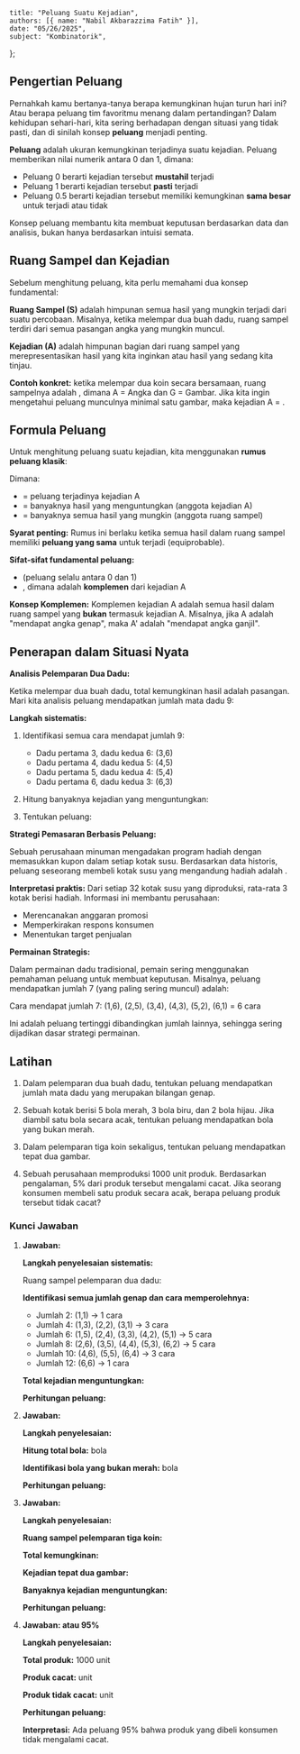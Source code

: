     title: "Peluang Suatu Kejadian",
    authors: [{ name: "Nabil Akbarazzima Fatih" }],
    date: "05/26/2025",
    subject: "Kombinatorik",
};

## Pengertian Peluang

Pernahkah kamu bertanya-tanya berapa kemungkinan hujan turun hari ini? Atau berapa peluang tim favoritmu menang dalam pertandingan? Dalam kehidupan sehari-hari, kita sering berhadapan dengan situasi yang tidak pasti, dan di sinilah konsep **peluang** menjadi penting.

**Peluang** adalah ukuran kemungkinan terjadinya suatu kejadian. Peluang memberikan nilai numerik antara 0 dan 1, dimana:
- Peluang 0 berarti kejadian tersebut **mustahil** terjadi
- Peluang 1 berarti kejadian tersebut **pasti** terjadi
- Peluang 0.5 berarti kejadian tersebut memiliki kemungkinan **sama besar** untuk terjadi atau tidak

Konsep peluang membantu kita membuat keputusan berdasarkan data dan analisis, bukan hanya berdasarkan intuisi semata.

## Ruang Sampel dan Kejadian

Sebelum menghitung peluang, kita perlu memahami dua konsep fundamental:

**Ruang Sampel (S)** adalah himpunan semua hasil yang mungkin terjadi dari suatu percobaan. Misalnya, ketika melempar dua buah dadu, ruang sampel terdiri dari semua pasangan angka yang mungkin muncul.

**Kejadian (A)** adalah himpunan bagian dari ruang sampel yang merepresentasikan hasil yang kita inginkan atau hasil yang sedang kita tinjau.

**Contoh konkret:** ketika melempar dua koin secara bersamaan, ruang sampelnya adalah <InlineMath math="\{AA, AG, GA, GG\}" />, dimana A = Angka dan G = Gambar. Jika kita ingin mengetahui peluang munculnya minimal satu gambar, maka kejadian A = <InlineMath math="\{AG, GA, GG\}" />.

## Formula Peluang

Untuk menghitung peluang suatu kejadian, kita menggunakan **rumus peluang klasik**:

<BlockMath math="P(A) = \frac{n(A)}{n(S)}" />

Dimana:
- <InlineMath math="P(A)" /> = peluang terjadinya kejadian A
- <InlineMath math="n(A)" /> = banyaknya hasil yang menguntungkan (anggota kejadian A)
- <InlineMath math="n(S)" /> = banyaknya semua hasil yang mungkin (anggota ruang sampel)

**Syarat penting:** Rumus ini berlaku ketika semua hasil dalam ruang sampel memiliki **peluang yang sama** untuk terjadi (equiprobable).

**Sifat-sifat fundamental peluang:**
- <InlineMath math="0 \leq P(A) \leq 1" /> (peluang selalu antara 0 dan 1)
- <InlineMath math="P(A) + P(A') = 1" />, dimana <InlineMath math="A'" /> adalah **komplemen** dari kejadian A

**Konsep Komplemen:** Komplemen kejadian A adalah semua hasil dalam ruang sampel yang **bukan** termasuk kejadian A. Misalnya, jika A adalah "mendapat angka genap", maka A' adalah "mendapat angka ganjil".

## Penerapan dalam Situasi Nyata

**Analisis Pelemparan Dua Dadu:**

Ketika melempar dua buah dadu, total kemungkinan hasil adalah <InlineMath math="6 \times 6 = 36" /> pasangan. Mari kita analisis peluang mendapatkan jumlah mata dadu 9:

**Langkah sistematis:**

1. Identifikasi semua cara mendapat jumlah 9:
   - Dadu pertama 3, dadu kedua 6: (3,6)
   - Dadu pertama 4, dadu kedua 5: (4,5)  
   - Dadu pertama 5, dadu kedua 4: (5,4)
   - Dadu pertama 6, dadu kedua 3: (6,3)

2. Hitung banyaknya kejadian yang menguntungkan: <InlineMath math="n(A) = 4" />

3. Tentukan peluang: 
    <BlockMath math="P(\text{jumlah} = 9) = \frac{4}{36} = \frac{1}{9} \approx 0.111" />

**Strategi Pemasaran Berbasis Peluang:**

Sebuah perusahaan minuman mengadakan program hadiah dengan memasukkan kupon dalam setiap kotak susu. Berdasarkan data historis, peluang seseorang membeli kotak susu yang mengandung hadiah adalah <InlineMath math="\frac{3}{32}" />.

**Interpretasi praktis:** Dari setiap 32 kotak susu yang diproduksi, rata-rata 3 kotak berisi hadiah. Informasi ini membantu perusahaan:
- Merencanakan anggaran promosi
- Memperkirakan respons konsumen  
- Menentukan target penjualan

**Permainan Strategis:**

Dalam permainan dadu tradisional, pemain sering menggunakan pemahaman peluang untuk membuat keputusan. Misalnya, peluang mendapatkan jumlah 7 (yang paling sering muncul) adalah:

Cara mendapat jumlah 7: (1,6), (2,5), (3,4), (4,3), (5,2), (6,1) = 6 cara

<BlockMath math="P(\text{jumlah} = 7) = \frac{6}{36} = \frac{1}{6} \approx 0.167" />

Ini adalah peluang tertinggi dibandingkan jumlah lainnya, sehingga sering dijadikan dasar strategi permainan.

## Latihan

1. Dalam pelemparan dua buah dadu, tentukan peluang mendapatkan jumlah mata dadu yang merupakan bilangan genap.

2. Sebuah kotak berisi 5 bola merah, 3 bola biru, dan 2 bola hijau. Jika diambil satu bola secara acak, tentukan peluang mendapatkan bola yang bukan merah.

3. Dalam pelemparan tiga koin sekaligus, tentukan peluang mendapatkan tepat dua gambar.

4. Sebuah perusahaan memproduksi 1000 unit produk. Berdasarkan pengalaman, 5% dari produk tersebut mengalami cacat. Jika seorang konsumen membeli satu produk secara acak, berapa peluang produk tersebut tidak cacat?

### Kunci Jawaban

1. **Jawaban: <InlineMath math="\frac{1}{2}" />**
   
   **Langkah penyelesaian sistematis:**
   
   Ruang sampel pelemparan dua dadu: <InlineMath math="n(S) = 36" />
   
   **Identifikasi semua jumlah genap dan cara memperolehnya:**
   - Jumlah 2: (1,1) → 1 cara
   - Jumlah 4: (1,3), (2,2), (3,1) → 3 cara  
   - Jumlah 6: (1,5), (2,4), (3,3), (4,2), (5,1) → 5 cara
   - Jumlah 8: (2,6), (3,5), (4,4), (5,3), (6,2) → 5 cara
   - Jumlah 10: (4,6), (5,5), (6,4) → 3 cara
   - Jumlah 12: (6,6) → 1 cara
   
   **Total kejadian menguntungkan:** <InlineMath math="n(A) = 1 + 3 + 5 + 5 + 3 + 1 = 18" />
   
   **Perhitungan peluang:**
   <BlockMath math="P(\text{genap}) = \frac{18}{36} = \frac{1}{2} = 0.5" />

2. **Jawaban: <InlineMath math="\frac{1}{2}" />**
   
   **Langkah penyelesaian:**
   
   **Hitung total bola:** <InlineMath math="5 + 3 + 2 = 10" /> bola
   
   **Identifikasi bola yang bukan merah:** <InlineMath math="3 \text{ biru} + 2 \text{ hijau} = 5" /> bola
   
   **Perhitungan peluang:**
   <BlockMath math="P(\text{bukan merah}) = \frac{5}{10} = \frac{1}{2} = 0.5" />

3. **Jawaban: <InlineMath math="\frac{3}{8}" />**
   
   **Langkah penyelesaian:**
   
   **Ruang sampel pelemparan tiga koin:** <InlineMath math="\{AAA, AAG, AGA, AGG, GAA, GAG, GGA, GGG\}" />
   
   **Total kemungkinan:** <InlineMath math="n(S) = 2^3 = 8" />
   
   **Kejadian tepat dua gambar:** <InlineMath math="\{AGG, GAG, GGA\}" />
   
   **Banyaknya kejadian menguntungkan:** <InlineMath math="n(A) = 3" />
   
   **Perhitungan peluang:**
   <BlockMath math="P(\text{tepat 2 gambar}) = \frac{3}{8} = 0.375" />

4. **Jawaban: <InlineMath math="\frac{19}{20}" /> atau 95%**
   
   **Langkah penyelesaian:**
   
   **Total produk:** 1000 unit
   
   **Produk cacat:** <InlineMath math="5\% \times 1000 = 50" /> unit
   
   **Produk tidak cacat:** <InlineMath math="1000 - 50 = 950" /> unit
   
   **Perhitungan peluang:**
   <BlockMath math="P(\text{tidak cacat}) = \frac{950}{1000} = \frac{19}{20} = 0.95 = 95\%" />
   
   **Interpretasi:** Ada peluang 95% bahwa produk yang dibeli konsumen tidak mengalami cacat.